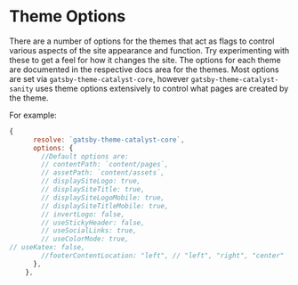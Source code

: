 <SEO
  title="Theme Options"
  description="Theme options are used to pass data from gatsby-config.js to the themes and act as feature flags. Gatsby Theme Catalyst is an opinionated set of integrated themes and starters to accelerate your next Gatsby project."
/>

# Theme Options

There are a number of options for the themes that act as flags to control various aspects of the site appearance and function. Try experimenting with these to get a feel for how it changes the site. The options for each theme are documented in the respective docs area for the themes. Most options are set via `gatsby-theme-catalyst-core`, however `gatsby-theme-catalyst-sanity` uses theme options extensively to control what pages are created by the theme.

For example:

```js
{
      resolve: `gatsby-theme-catalyst-core`,
      options: {
        //Default options are:
        // contentPath: `content/pages`,
        // assetPath: `content/assets`,
        // displaySiteLogo: true,
        // displaySiteTitle: true,
        // displaySiteLogoMobile: true,
        // displaySiteTitleMobile: true,
        // invertLogo: false,
        // useStickyHeader: false,
        // useSocialLinks: true,
        // useColorMode: true,
// useKatex: false,
        //footerContentLocation: "left", // "left", "right", "center"
      },
    },
```
